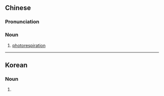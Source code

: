 ==Chinese==
{{zh-forms|type=12}}
{{wikipedia|lang=zh}}

===Pronunciation===
{{zh-pron
|m=guānghūxī
|cat=n
}}

===Noun===
{{zh-noun}}

# {{lb|zh|biochemistry}} [[photorespiration]]

----

==Korean==
{{ko-hanjatab}}

===Noun===
{{ko-noun|hj|rv=gwanghoheup|hangeul=광호흡}}

# {{hanja form of|광호흡|[[photorespiration]]}}